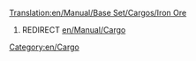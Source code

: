 [[Translation:en/Manual/Base Set/Cargos/Iron Ore]]
#REDIRECT [[en/Manual/Cargo]]
[[Category:en/Cargo]]